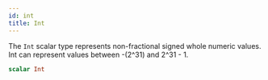 ```yaml
---
id: int
title: Int
---
```


The `Int` scalar type represents non-fractional signed whole numeric values. Int can represent values between -(2^31) and 2^31 - 1.

```graphql
scalar Int
```
